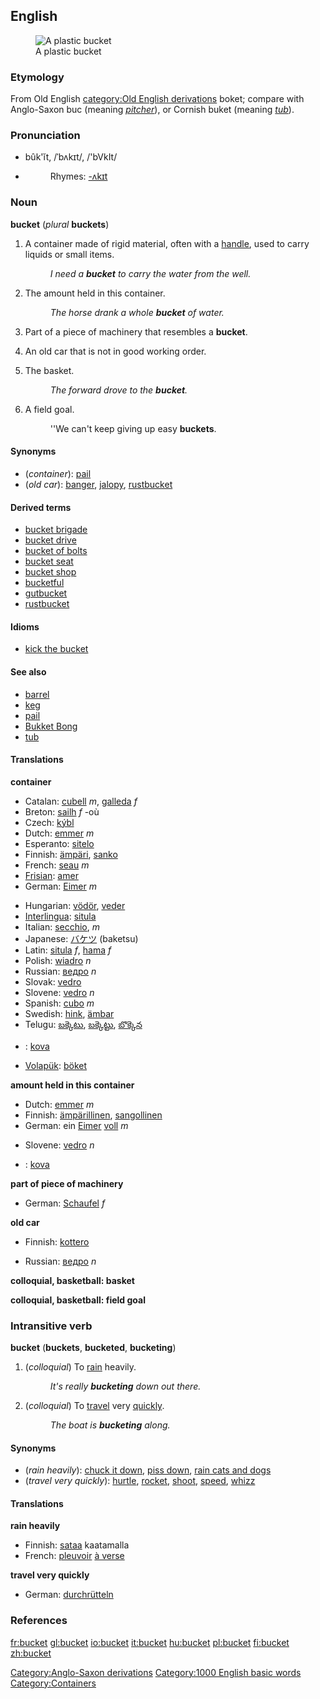 ==English==
[[Image:Bucket.JPG|thumb|A plastic bucket]]

===Etymology===
From Old English [[category:Old English derivations]] boket; compare with Anglo-Saxon [[Category:Anglo-Saxon derivations]] buc (meaning ''[[pitcher]]''), or Cornish buket (meaning ''[[tub]]'').
===Pronunciation===
*bûk'ĭt, /ˈbʌkɪt/, /'bVkIt/
*{{audio|en-us-bucket.ogg|Audio (US)}}
*:Rhymes: [[Rhymes:English:-ʌkɪt|-ʌkɪt]]

===Noun===
'''bucket''' (''plural'' '''buckets''')

#A container made of rigid material, often with a [[handle]], used to carry liquids or small items.
#:''I need a '''bucket''' to carry the water from the well.''
#The amount held in this container.
#:''The horse drank a whole '''bucket''' of water.''
#Part of a piece of machinery that resembles a '''bucket'''.
#{{slang}} An old car that is not in good working order.
#{{cattag2|Basketball|Colloquial}} The basket.
#:''The forward drove to the '''bucket'''.''
#{{cattag2|Basketball|Colloquial}} A field goal.
#:''We can't keep giving up easy '''buckets'''.

====Synonyms====
*(''container''): [[pail]]
*(''old car''): [[banger]], [[jalopy]], [[rustbucket]]

====Derived terms====
*[[bucket brigade]]
*[[bucket drive]]
*[[bucket of bolts]]
*[[bucket seat]]
*[[bucket shop]]
*[[bucketful]]
*[[gutbucket]]
*[[rustbucket]]

====Idioms====
*[[kick the bucket]]

====See also====
*[[barrel]]
*[[keg]]
*[[pail]]
* [http://en.wiktionary.org/wiki/bucket_bong#Noun Bukket Bong]
*[[tub]]

====Translations====
'''container'''
{{top}}
*Catalan: [[cubell]] ''m'', [[galleda]] ''f''
*Breton: [[sailh]] ''f'' -où
*Czech: [[kýbl#Czech|kýbl]]
*Dutch: [[emmer]] ''m''
*Esperanto: [[sitelo]]
*Finnish: [[ämpäri]], [[sanko]]
*French: [[seau]] ''m''
*[[Frisian]]: [[amer]]
*German: [[Eimer]] ''m''
{{mid}}
*Hungarian: [[vödör]], [[veder]]
*[[Interlingua]]: [[situla#Interlingua|situla]]
*Italian: [[secchio]], ''m''
*Japanese: [[バケツ]] (baketsu)
*Latin: [[situla]] ''f'', [[hama]] ''f''
*Polish: [[wiadro]] ''n''
*Russian: [[ведро]] ''n''
*Slovak: [[vedro#Slovak|vedro]]
*Slovene: [[vedro]] ''n''
*Spanish: [[cubo#Spanish|cubo]] ''m''
*Swedish: [[hink]], [[ämbar]]
*Telugu: [[బక్కెటు]], [[బక్కెట్టు]], [[బొక్కెన]]
*{{tr}}: [[kova]]
*[[Volapük]]: [[böket]]
{{bottom}}

'''amount held in this container'''
{{top}}
*Dutch: [[emmer]] ''m''
*Finnish: [[ämpärillinen]], [[sangollinen]]
*German: ein [[Eimer]] [[voll]] ''m''
{{mid}}
*Slovene: [[vedro]] ''n''
*{{tr}}: [[kova]]
{{bottom}}

'''part of piece of machinery'''
{{top}}
*German: [[Schaufel]] ''f''
{{mid}}
{{bottom}}

'''old car'''
{{top}}
*Finnish: [[kottero]]
{{mid}}
*Russian: [[ведро]] ''n''
{{bottom}}

'''colloquial, basketball: basket'''
{{top}}
{{mid}}
{{bottom}}

'''colloquial, basketball: field goal'''
{{top}}
{{mid}}
{{bottom}}

===Intransitive verb===
'''bucket''' ('''buckets''', '''bucketed''', '''bucketing''')

#(''colloquial'') To [[rain]] heavily.
#:''It's really '''bucketing''' down out there.''
#(''colloquial'') To [[travel]] very [[quick]]ly.
#:''The boat is '''bucketing''' along.''

====Synonyms====
*(''rain heavily''): [[chuck it down]], [[piss down]], [[rain cats and dogs]]
*(''travel very quickly''): [[hurtle]], [[rocket]], [[shoot]], [[speed]], [[whizz]]

====Translations====
'''rain heavily'''
{{top}}
*Finnish: [[sataa]] kaatamalla
*French: [[pleuvoir]] [[à verse]]
{{mid}}
{{bottom}}

'''travel very quickly'''
{{top}}
*German: [[durchrütteln]]
{{mid}}
{{bottom}}

===References===
{{R:Webster 1913}}

{{BE-ready}}
[[Category:1000 English basic words]]
[[Category:Containers]]
[[fr:bucket]]
[[gl:bucket]]
[[io:bucket]]
[[it:bucket]]
[[hu:bucket]]
[[pl:bucket]]
[[fi:bucket]]
[[zh:bucket]]